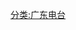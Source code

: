 {{Navbox
|name = 惠州市广播电台
|title = [[惠州市]][[广播电台]]
|listclass=hlist
|group1style = background-color:Yellowgreen;
|group1 = FM
|list1  =
* [[惠东县广播电视台|惠东人民广播电台]] '''87.5/96.1''' 
* [[中央人民广播电台香港之声]]'''87.8'''<sup>1</sup>
* [[惠州广播电视台]]综合广播 '''88.3/100.0'''<sup>2</sup>
* [[Hit FM (中国国际广播电台)|中国国际广播电台国际流行音乐广播]] '''88.5'''<sup>1、2</sup>
* [[深圳广播电影电视集团|深圳电台]]新闻广播 '''89.8'''<sup>1</sup>
* [[惠州广播电视台]]音乐广播 '''90.7'''
* [[河源广播电视台]]新闻综合广播 '''91.1'''
* [[中央广播电视总台中国之声]] '''93.0'''
* [[广东广播电视台南方生活广播]] '''93.6'''<sup>1</sup>
* [[广东广播电视台音乐之声]] '''93.9'''<sup>2</sup>
* [[深圳广播电影电视集团|深圳电台]]生活广播 '''94.2'''<sup>1</sup>
* [[广东广播电视台股市广播]] '''95.3'''<sup>1</sup>
* [[中央人民广播电台经济之声]] '''95.5'''
* [[深圳广播电影电视集团|深圳电台]]音乐广播 '''97.1'''<sup>1</sup>
* [[广东广播电视台珠江经济台]] '''97.4'''<sup>2</sup>
* [[广东广播电视台新闻广播]] '''98.5'''<sup>2</sup>
* [[惠州广播电视台]]交通广播 '''98.8'''<sup>2</sup>
* [[惠阳人民广播电台]] '''99.5'''
* [[龙门人民广播电台]] '''100.6'''
* [[中央广播电视总台粤港澳大湾区之声]] '''101.2'''
* [[广东广播电视台城市之声]] '''103.6'''<sup>2</sup>
* [[羊城交通广播电台|广东广播电视台交通之声]] '''105.2'''
* [[凤凰汽车优悦广播|广东广播电视台南粤之声]] '''105.7'''<sup>1</sup>
* [[深圳广播电影电视集团|深圳电台]]交通广播 '''106.2'''<sup>1</sup>
* [[博罗人民广播电台]] '''107.3'''
* [[广东广播电视台文体广播]] '''107.7'''<sup>1</sup>
|group2style = background-color:MistyRose;
|group2 =AM
|list2  = 
* [[广东广播电视台文体广播]] '''603'''
* [[广东广播电视台珠江经济台]] '''846'''
* [[AM864|香港商业电台AM864]] '''864'''
* [[广东广播电视台股市广播]] '''927'''
* [[中央人民广播电台中国之声]] '''1170'''
* [[广东广播电视台新闻广播]] '''1206'''
|belowstyle = text-align: left;
| below = 註：<sup>1</sup>：非惠州市境内发射频率、<sup>2</sup>：于[[广东有线]]（惠城区）转播
}}<noinclude>[[分类:广东电台]]</noinclude>